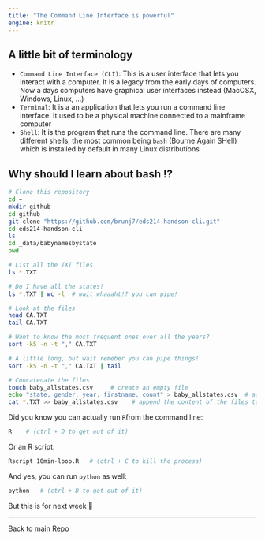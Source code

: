 ```yaml
---
title: "The Command Line Interface is powerful"
engine: knitr
---
```


## A little bit of terminology


- `Command Line Interface (CLI)`: This is a user interface that lets you interact with a computer. It is a legacy from the early days of computers. Now a days computers have graphical user interfaces instead (MacOSX, Windows, Linux, ...) 
- `Terminal`: It is a an application that lets you run a command line interface. It used to be a physical machine connected to a mainframe computer
- `Shell`: It is the program that runs the command line. There are many different shells, the most common being `bash` (Bourne Again SHell) which is installed by default in many Linux distributions


## Why should I learn about bash !?

```bash
# Clone this repository
cd ~
mkdir github
cd github
git clone "https://github.com/brunj7/eds214-handson-cli.git"
cd eds214-handson-cli
ls
cd _data/babynamesbystate
pwd

# List all the TXT files
ls *.TXT

# Do I have all the states?
ls *.TXT | wc -l  # wait whaaaht!? you can pipe!

# Look at the files
head CA.TXT
tail CA.TXT

# Want to know the most frequent ones over all the years?
sort -k5 -n -t "," CA.TXT 

# A little long, but wait remeber you can pipe things!
sort -k5 -n -t "," CA.TXT | tail

# Concatenate the files
touch baby_allstates.csv     # create an empty file
echo "state, gender, year, firstname, count" > baby_allstates.csv  # add the header to the file
cat *.TXT >> baby_allstates.csv    # append the content of the files to the csv file
```



Did you know you can actually run `R `from the command line:

```bash
R    # (ctrl + D to get out of it)
```

Or an R script:

```bash
Rscript 10min-loop.R   # (ctrl + C to kill the process)
```

And yes, you can run `python` as well: 

```bash
python   # (ctrl + D to get out of it)
```


But this is for next week  🙂

<hr>

Back to main [Repo](https://github.com/brunj7/eds214-handson-cli)
